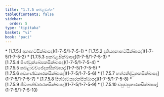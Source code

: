 ```yaml
---
title: "1.7.5 කබළවග්ග"
tableOfContents: false
sidebar:
  order: 5
type: "tipitaka"
basket: "vi"
book: "paci"
---
```



<DynamicBreadcrumb />



<TableOfContents book="paci" section="1.7.5">
* [1.7.5.1 අනාහටසික්ඛාපද](1-7-5/1-7-5-1)
* [1.7.5.2 දුතියඅනාහටසික්ඛාපද](1-7-5/1-7-5-2)
* [1.7.5.3 සකබළසික්ඛාපද](1-7-5/1-7-5-3)
* [1.7.5.4 පිණ්ඩුක්ඛේපකසික්ඛාපද](1-7-5/1-7-5-4)
* [1.7.5.5 කබළාවච්ඡේදකසික්ඛාපද](1-7-5/1-7-5-5)
* [1.7.5.6 අවගණ්ඩකාරකසික්ඛාපද](1-7-5/1-7-5-6)
* [1.7.5.7 හත්ථනිද්ධුනකසික්ඛාපද](1-7-5/1-7-5-7)
* [1.7.5.8 සිත්ථාවකාරකසික්ඛාපද](1-7-5/1-7-5-8)
* [1.7.5.9 ජිව්හානිච්ඡාරකසික්ඛාපද](1-7-5/1-7-5-9)
* [1.7.5.10 චපුචපුකාරකසික්ඛාපද](1-7-5/1-7-5-10)
</TableOfContents>